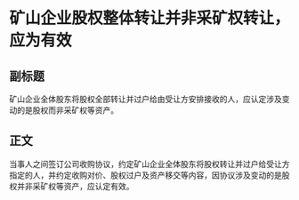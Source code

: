 # 矿山企业股权整体转让并非采矿权转让，应为有效
## 副标题
矿山企业全体股东将股权全部转让并过户给由受让方安排接收的人，应认定涉及变动的是股权而非采矿权等资产。
## 正文
当事人之间签订公司收购协议，约定矿山企业全体股东将股权转让并过户给受让方指定的人，并约定收购对价、股权过户及资产移交等内容，因协议涉及变动的是股权并非采矿权等资产，应认定有效。
